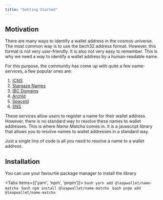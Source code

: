 ```yaml
---
title: "Getting Started"
---
```



## Motivation

There are many ways to identify a wallet address in the cosmos universe. The most common way is to use the bech32 address format. However, this format is not very user-friendly. It is also not very easy to remember. This is why we need a way to identify a wallet address by a human-readable name.

For this purpose, the community has come up with quite a few name-services, a few popular ones are:

1. [ICNS](https://www.icns.xyz)
2. [Stargaze Names](https://www.stargaze.zone/names)
3. [IBC Domains](https://ibc.domains)
4. [ArchId](https://archid.app)
5. [SpaceId](https://space.id)
6. [SNS](https://www.sns.id)

These services allow users to register a name for their wallet address. However, there is no standard way to resolve these names to wallet addresses. This is where _Name Matcha_ comes in. It is a javascript library that allows you to resolve names to wallet addresses in a standard way.

Just a single line of code is all you need to resolve a name to a wallet address.

## Installation

You can use your favourtie package manager to install the library

<Tabs items={['yarn', 'npm', 'pnpm']}>
  <Tab>
    ```bash
    yarn add @leapwallet/name-matcha
    ```
  </Tab>
  <Tab>
    ```bash
    npm install @leapwallet/name-matcha
    ```
  </Tab>
  <Tab>
    ```bash
    pnpm add @leapwallet/name-matcha
    ```
  </Tab>
</Tabs>
